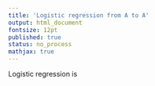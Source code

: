 ---
title: 'Logistic regression from A to A'
output: html_document
fontsize: 12pt
published: true
status: no_process
mathjax: true
---

Logistic regression is 

